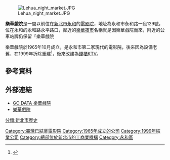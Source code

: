 {{coord|25.008544|N|121.513949|W|display=title}}
[[File:Lehua_night_market.JPG|thumb]]

'''樂華戲院'''是一間以前位在[[新北市|新北市]][[永和區|永和]]的[[電影院|電影院]]，地址為永和市永和路一段129號，位在永和的永和路永平路口，鄰近的[[樂華夜市|樂華夜市]]名稱就是因樂華戲院而來，附近的公車站牌仍保留「樂華戲院

樂華戲院於1965年10月成立，是永和市第二家現代的電影院，後來因為設備老舊，在1999年折除重建<ref>{{Cite web |url=http://shingyi.tacocity.com.tw/history/yongho.htm |title=永和大事記 |access-date=2016-08-03 |archive-date=2012-09-21 |archive-url=https://web.archive.org/web/20120921000018/http://shingyi.tacocity.com.tw/history/yongho.htm |dead-url=no }}</ref>，後來改建為[[錢櫃KTV|錢櫃KTV]]。

==參考資料==
{{reflist}}

==外部連結==
*[https://www.godata.tw/place/%E6%A8%82%E8%8F%AF%E6%88%B2%E9%99%A2/#.V6IIDqKP0xI GO DATA 樂華戲院] {{Wayback|url=https://www.godata.tw/place/%E6%A8%82%E8%8F%AF%E6%88%B2%E9%99%A2/#.V6IIDqKP0xI |date=20160817205529 }}
*[https://maps.google.com.tw/maps?q=25.008544,121.513949 樂華戲院]

[[Category:臺灣已結業電影院|Category:臺灣已結業電影院]]
[[Category:1965年成立的公司|Category:1965年成立的公司]]
[[Category:1999年結業公司|Category:1999年結業公司]]
[[Category:總部位於新北市的工商業機構|Category:總部位於新北市的工商業機構]]
[[Category:永和區|Category:永和區]]
[[分類:新北市歷史|分類:新北市歷史]]